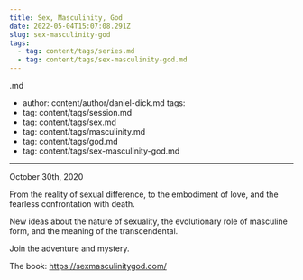 ```yaml
---
title: Sex, Masculinity, God
date: 2022-05-04T15:07:08.291Z
slug: sex-masculinity-god
tags:
  - tag: content/tags/series.md
  - tag: content/tags/sex-masculinity-god.md
---
```



.md
  - author: content/author/daniel-dick.md
tags:
  - tag: content/tags/session.md
  - tag: content/tags/sex.md
  - tag: content/tags/masculinity.md
  - tag: content/tags/god.md
  - tag: content/tags/sex-masculinity-god.md
---

October 30th, 2020

From the reality of sexual difference, to the embodiment of love, and the fearless confrontation with death.

New ideas about the nature of sexuality, the evolutionary role of masculine form, and the meaning of the transcendental.

Join the adventure and mystery.

The book: https://sexmasculinitygod.com/
